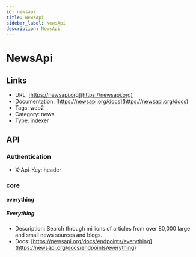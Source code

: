 ```yaml
---
id: newsapi
title: NewsApi
sidebar_label: NewsApi
description: NewsApi
---
```


# NewsApi

## Links

* URL: [https://newsapi.org](https://newsapi.org)
* Documentation: [https://newsapi.org/docs](https://newsapi.org/docs)
* Tags: web2
* Category: news
* Type: indexer

## API

### Authentication

* X-Api-Key: header

### core

#### everything

##### Everything

* Description: Search through millions of articles from over 80,000 large and small news sources and blogs.
* Docs: [https://newsapi.org/docs/endpoints/everything](https://newsapi.org/docs/endpoints/everything)
